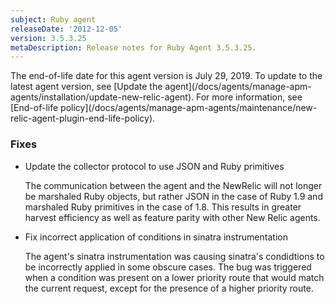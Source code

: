 ```yaml
---
subject: Ruby agent
releaseDate: '2012-12-05'
version: 3.5.3.25
metaDescription: Release notes for Ruby Agent 3.5.3.25.
---
```


<Callout variant="important">
  The end-of-life date for this agent version is July 29, 2019. To update to the latest agent version, see [Update the agent](/docs/agents/manage-apm-agents/installation/update-new-relic-agent). For more information, see [End-of-life policy](/docs/agents/manage-apm-agents/maintenance/new-relic-agent-plugin-end-life-policy).
</Callout>

### Fixes

* Update the collector protocol to use JSON and Ruby primitives

  The communication between the agent and the NewRelic will not longer be marshaled Ruby objects, but rather JSON in the case of Ruby 1.9 and marshaled Ruby primitives in the case of 1.8. This results in greater harvest efficiency as well as feature parity with other New Relic agents.
* Fix incorrect application of conditions in sinatra instrumentation

  The agent's sinatra instrumentation was causing sinatra's condidtions to be incorrectly applied in some obscure cases. The bug was triggered when a condition was present on a lower priority route that would match the current request, except for the presence of a higher priority route.
